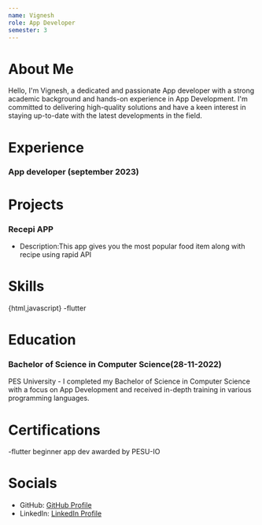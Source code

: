 ```yaml
---
name: Vignesh
role: App Developer
semester: 3
---
```


# About Me

Hello, I'm Vignesh, a dedicated and passionate App developer with a strong academic background and hands-on experience in App Development. I'm committed to delivering high-quality solutions and have a keen interest in staying up-to-date with the latest developments in the field.

# Experience

### **App developer** (september 2023)



# Projects

### **Recepi APP**
- Description:This app gives you the most popular food item along with recipe using rapid API 



# Skills

{html,javascript}
-flutter

# Education

### Bachelor of Science in Computer Science(28-11-2022)
PES University - I completed my Bachelor of Science in Computer Science with a focus on App Development and received in-depth training in various programming languages.

# Certifications

-flutter beginner app dev awarded by PESU-IO



# Socials

- GitHub: [GitHub Profile](https://github.com/Vignesh3613)
- LinkedIn: [LinkedIn Profile](https://www.linkedin.com/in/vignesh-vignesh-55a577289/)
